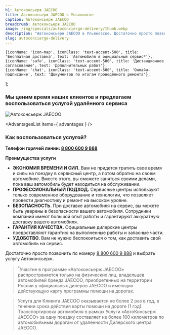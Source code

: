 ```yaml
---
h1: Автоконсьерж JAECOO
title: Автоконсьерж JAECOO в Ульяновске
caption: Автоконсьерж JAECOO
breadcrumb: Автоконсьерж JAECOO
image: /img/specials/autoconcierge-delivery/thumb.webp
description: "Автоконсьерж JAECOO в Ульяновске. Достаточно просто позвонить по номеру 8 800 600 9 888 и выбрать услугу Автоконсьерж."
slug: autoconcierge-delivery
---
```


	{iconName: 'icon-map', iconClass: 'text-accent-500', title: 'Бесплатная доставка', text: 'Автомобиля в официальный сервис*'},
	{iconName: 'safe', iconClass: 'text-accent-500', title: 'Дистанционное согласование', text: 'Дополнительных работ'},
	{iconName: 'chat', iconClass: 'text-accent-500', title: 'Онлайн-подписание', text: 'Документов по итогам проведённого ремонта'},
];

### **Мы ценим время наших клиентов и предлагаем воспользоваться услугой удалённого сервиса**

<picture>
    <source media="(min-width: 640px)" srcset="/img/specials/autoconcierge-delivery/banner.webp" />
    <source media="(min-width: 320px)" srcset="/img/specials/autoconcierge-delivery/thumb.webp" />
    <img src="/img/specials/autoconcierge-delivery/banner.webp" class="w-full mb-10" alt="Автоконсьерж JAECOO" />
</picture>

<AdvantagesList items={ advantages } />

### **Как воспользоваться услугой?**

**Телефон горячей линии: [8 800 600 9 888](tel:+78006009888)**

**Преимущества услуги**

- **ЭКОНОМИЯ ВРЕМЕНИ И СИЛ.** Вам не придется тратить свое время и силы на поездку в сервисный центр, а потом обратно на своем автомобиле. Вместо этого, вы сможете заняться своими делами, пока ваш автомобиль будет находиться на обслуживании.
- **ПРОФЕССИОНАЛЬНЫЙ ПОДХОД.** Сервисные центры используют только современное оборудование и технологии, что позволяет провести диагностику и ремонт на высоком уровне.
- **БЕЗОПАСНОСТЬ.** При доставке автомобиля на сервис, вы можете быть уверены в безопасности вашего автомобиля. Сотрудники компаний имеют большой опыт работы и гарантируют аккуратную доставку вашего автомобиля.
- **ГАРАНТИЯ КАЧЕСТВА.** Официальные дилерские центры предоставляют гарантию на выполненные работы и запасные части.
- **УДОБСТВО.** Вам не нужно беспокоиться о том, как доставить свой автомобиль на сервис. 

Достаточно просто позвонить по номеру [8 800 600 9 888](tel:+78006009888) и выбрать услугу Автоконсьерж.

<SpecialSalonsInfo dataFormName="Узнать подробнее. Автоконсьерж JAECOO" />

> <sup>*</sup>Участие в программе «Автоконсьерж JAECOO» распространяется только на физических лиц, владельцев автомобилей бренда JAECOO, приобретенных на территории России у официальных дилеров JAECOO и имеющих действующую карту программы помощи на дорогах.

> Услуга для Клиента JAECOO оказывается не более 2 раз в год, в течении срока действия карты помощи на дороге (1 год). Транспортировка автомобиля в рамках Услуги «АвтоКонсьерж JAECOO» за одну поездку составляет не более 100 километров по автомобильным дорогам от удаленности Дилерского центра JAECOO.